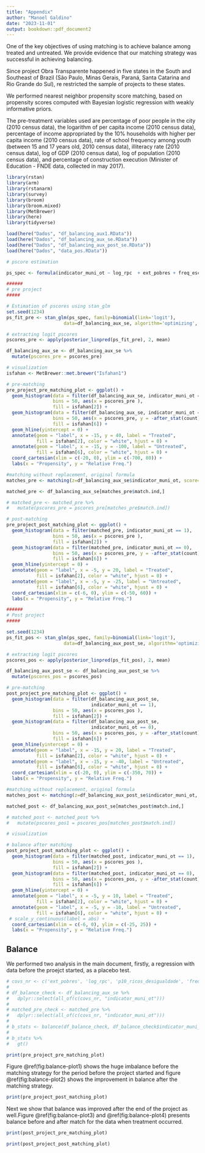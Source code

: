 ```yaml
---
title: "Appendix"
author: "Manoel Galdino"
date: "2023-11-01"
output: bookdown::pdf_document2
---
```


One of the key objectives of using matching is to achieve balance among treated and untreated. We provide evidence that our matching strategy was successful in achieving balancing.

Since project Obra Transparente happened in five states in the South and Southeast of Brazil (São Paulo, Minas Gerais, Paraná, Santa Catarina and Rio Grande do Sul), re restricted the sample of projects to these states.

We performed nearest neighbor propensity score matching, based on propensity scores computed with Bayesian logistic regression with weakly informative priors.

The pre-treatment variables used are percentage of poor people in the city (2010 census data), the logarithm of per capita income (2010 census data), percentage of income appropriated by the 10% households with higher per capita income (2010 census data), rate of school frequency among youth (between 15 and 17 years old, 2010 census data), illiteracy rate (2010 census data), log of GDP (2010 census data), log of population (2010 census data), and percentage of construction execution (Minister of Education - FNDE data, collected in may 2017).

```r
library(rstan)
library(arm)
library(rstanarm)
library(survey)
library(broom)
library(broom.mixed)
library(MetBrewer)
library(here)
library(tidyverse)
```




```r
load(here("Dados", "df_balancing_aux1.RData"))
load(here("Dados", "df_balancing_aux_se.RData"))
load(here("Dados", "df_balancing_aux_post_se.RData"))
load(here("Dados", "data_pos.RData"))
```

```r

# pscore estimation

ps_spec <- formula(indicator_muni_ot ~ log_rpc  + ext_pobres + freq_escola_15_1 + analfabetismo + log_renda   +  p10_ricos_desigualdade + percentual_de_execucao)

######
# pre project
#####

# Estimation of pscores using stan_glm
set.seed(1234)
ps_fit_pre <- stan_glm(ps_spec, family=binomial(link='logit'), 
                     data=df_balancing_aux_se, algorithm='optimizing', refresh=0, iter = 2000)

# extracting logit pscores
pscores_pre <- apply(posterior_linpred(ps_fit_pre), 2, mean)

df_balancing_aux_se <- df_balancing_aux_se %>%
  mutate(pscores_pre = pscores_pre)

# visualization
isfahan <- MetBrewer::met.brewer("Isfahan1")

# pre-matching
pre_project_pre_matching_plot <- ggplot() +
  geom_histogram(data = filter(df_balancing_aux_se, indicator_muni_ot == 1),
                 bins = 50, aes(x = pscores_pre ),
                 fill = isfahan[2]) +
  geom_histogram(data = filter(df_balancing_aux_se, indicator_muni_ot == 0),
                 bins = 50, aes(x = pscores_pre, y = -after_stat(count)),
                 fill = isfahan[6]) +
  geom_hline(yintercept = 0) +
  annotate(geom = "label", x = -15, y = 40, label = "Treated",
           fill = isfahan[2], color = "white", hjust = 0) +
  annotate(geom = "label", x = -15, y = -100, label = "Untreated",
           fill = isfahan[6], color = "white", hjust = 0) +
  coord_cartesian(xlim = c(-20, 0), ylim = c(-700, 80)) +
  labs(x = "Propensity", y = "Relative Freq.")

#matching without replacement, original formula
matches_pre <- matching(z=df_balancing_aux_se$indicator_muni_ot, score=pscores_pre, replace=FALSE)

matched_pre <- df_balancing_aux_se[matches_pre$match.ind,]

# matched_pre <- matched_pre %>%
#   mutate(pscores_pre = pscores_pre[matches_pre$match.ind])

# post-matching
pre_project_post_matching_plot <- ggplot() +
  geom_histogram(data = filter(matched_pre, indicator_muni_ot == 1),
                 bins = 50, aes(x = pscores_pre ),
                 fill = isfahan[2]) +
  geom_histogram(data = filter(matched_pre, indicator_muni_ot == 0),
                 bins = 50, aes(x = pscores_pre, y = -after_stat(count)),
                 fill = isfahan[6]) +
  geom_hline(yintercept = 0) +
  annotate(geom = "label", x = -5, y = 20, label = "Treated",
           fill = isfahan[2], color = "white", hjust = 0) +
  annotate(geom = "label", x = -5, y = -25, label = "Untreated",
           fill = isfahan[6], color = "white", hjust = 0) +
  coord_cartesian(xlim = c(-6, 0), ylim = c(-50, 60)) +
  labs(x = "Propensity", y = "Relative Freq.")

######
# Post project
#####

set.seed(1234)
ps_fit_pos <- stan_glm(ps_spec, family=binomial(link='logit'), 
                     data=df_balancing_aux_post_se, algorithm='optimizing', refresh=0, iter = 2000)

# extracting logit pscores
pscores_pos <- apply(posterior_linpred(ps_fit_pos), 2, mean)

df_balancing_aux_post_se <- df_balancing_aux_post_se %>%
  mutate(pscores_pos = pscores_pos)

# pre-matching
post_project_pre_matching_plot <- ggplot() +
  geom_histogram(data = filter(df_balancing_aux_post_se,
                               indicator_muni_ot == 1),
                 bins = 50, aes(x = pscores_pos ),
                 fill = isfahan[2]) +
  geom_histogram(data = filter(df_balancing_aux_post_se,
                               indicator_muni_ot == 0),
                 bins = 50, aes(x = pscores_pos, y = -after_stat(count)),
                 fill = isfahan[6]) +
  geom_hline(yintercept = 0) +
  annotate(geom = "label", x = -15, y = 20, label = "Treated",
           fill = isfahan[2], color = "white", hjust = 0) +
  annotate(geom = "label", x = -15, y = -40, label = "Untreated",
           fill = isfahan[6], color = "white", hjust = 0) +
  coord_cartesian(xlim = c(-20, 0), ylim = c(-350, 70)) +
  labs(x = "Propensity", y = "Relative Freq.")

#matching without replacement, original formula
matches_post <- matching(z=df_balancing_aux_post_se$indicator_muni_ot, score=pscores_pos, replace=FALSE)

matched_post <- df_balancing_aux_post_se[matches_post$match.ind,]

# matched_post <- matched_post %>%
#   mutate(pscores_pos1 = pscores_pos[matches_post$match.ind])

# visualization

# balance after matching
post_project_post_matching_plot <- ggplot() +
  geom_histogram(data = filter(matched_post, indicator_muni_ot == 1),
                 bins = 50, aes(x = pscores_pos ),
                 fill = isfahan[2]) +
  geom_histogram(data = filter(matched_post, indicator_muni_ot == 0),
                 bins = 50, aes(x = pscores_pos, y = -after_stat(count)),
                 fill = isfahan[6]) +
  geom_hline(yintercept = 0) +
  annotate(geom = "label", x = -5, y = 10, label = "Treated",
           fill = isfahan[2], color = "white", hjust = 0) +
  annotate(geom = "label", x = -5, y = -10, label = "Untreated",
           fill = isfahan[6], color = "white", hjust = 0) +
 # scale_y_continuous(label = abs) +
  coord_cartesian(xlim = c(-6, 0), ylim = c(-25, 25)) +
  labs(x = "Propensity", y = "Relative Freq.")

```

## Balance

We performed two analysis in the main document, firstly, a regression with data before the proejct started, as a placebo test. 

```r
# covs_nr <- c('ext_pobres', 'log_rpc', 'p10_ricos_desigualdade', 'freq_escola_15_1', 'analfabetismo', 'log_renda', 'log_pop', 'percentual_de_execucao')
# 
# df_balance_check <- df_balancing_aux_se %>%
#   dplyr::select(all_of(c(covs_nr, "indicator_muni_ot")))
# 
# matched_pre_check <- matched_pre %>%
#   dplyr::select(all_of(c(covs_nr, "indicator_muni_ot")))
#   
# b_stats <- balance(df_balance_check, df_balance_check$indicator_muni_ot , matches_pre$cnts)
# 
# b_stats %>%
#   gt()

```



```r
print(pre_project_pre_matching_plot)
```

Figure \@ref(fig:balance-plot1) shows the huge imbalance before the matching strategy for the period before the project started and figure \@ref(fig:balance-plot2) shows the improvement in balance after the matching strategy.

```r
print(pre_project_post_matching_plot)
```

Next we show that balance was improved after the end of the project as well.Figure \@ref(fig:balance-plot3) and \@ref(fig:balance-plot4) presents balance before and after match for the data when treatment occurred.

```r
print(post_project_pre_matching_plot)
```

```r
print(post_project_post_matching_plot)
```